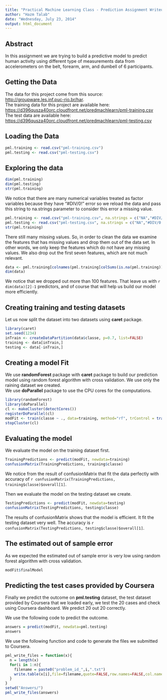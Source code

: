 ```yaml
---
title: "Practical Machine Learning Class - Prediction Assignment Writeup"
author: "Hazm Talab"
date: "Wednesday, July 23, 2014"
output: html_document
---
```

## Abstract  
In this assignment we are trying to build a predictive model to predict human activity using different type of measurements data from accelerometers on the belt, forearm, arm, and dumbell of 6 participants.

## Getting the Data  
The data for this project come from this source: <http://groupware.les.inf.puc-rio.br/har>.  
The training data for this project are available here: 
<https://d396qusza40orc.cloudfront.net/predmachlearn/pml-training.csv>  
The test data are available here: 
<https://d396qusza40orc.cloudfront.net/predmachlearn/pml-testing.csv>  

## Loading the Data  

```r
pml.training <- read.csv("pml-training.csv")
pml.testing <- read.csv("pml-testing.csv")
```

## Exploring the data

```r
dim(pml.training)
dim(pml.testing)
str(pml.training)
```

We notice that there are many numerical variables treated as factor variables 
because they have "#DIV/0!" error so we reload the data and pass this string to 
na.strings parameter to consider this error a missing value.

```r
pml.training <- read.csv("pml-training.csv", na.strings = c("NA","#DIV/0!"))
pml.testing <- read.csv("pml-testing.csv", na.strings = c("NA","#DIV/0!"))
str(pml.training)
```

There still many missing values. So, in order to clean the data we examine the features that 
has missing values and drop them out of the data set. In other words, we only keep the features 
which do not have any missing values. We also drop out the first seven features, which are not much relevant.

```r
data <- pml.training[colnames(pml.training[colSums(is.na(pml.training)) == 0])][-(1:7)]
dim(data)
```

We notice that we dropped out more than 100 features. That leave us with `r dim(data)[2]-1` predictors, and of course that will help us build our model more efficiently.  

## Creating training and testing datasets
Let us now split the dataset into two datasets using **caret** package.  

```r
library(caret)
set.seed(1234)
inTrain <- createDataPartition(data$classe, p=0.7, list=FALSE)
training <- data[inTrain,]
testing <- data[-inTrain,]
```

## Creating a model Fit
We use **randomForest** package with **caret** package to build our prediction model using random forest algorithm with cross validation. We use only the raining dataset we created.  
We use **doParallel** package to use the CPU cores for the computations.   

```r
library(randomForest)
library(doParallel)
cl <- makeCluster(detectCores())
registerDoParallel(cl)
modFit <- train(classe ~ ., data=training, method="rf", trControl = trainControl(method = 'cv'))
stopCluster(cl)
````

## Evaluating the model
We evaluate the model on the training dataset first.  
```r
TrainingPredictions <- predict(modFit, newdata=training)
confusionMatrix(TrainingPredictions, training$classe)
```
We notice from the result of confusionMatrix that fit the data perfectly with accuracy of 
`r confusionMatrix(TrainingPredictions, training$classe)$overall[1]`.  

Then we evaluate the model on the testing dataset we create.  
```r
TestingPredictions <- predict(modFit, newdata=testing)
confusionMatrix(TestingPredictions, testing$classe)
```
The results of confusionMatrix shows that the model is efficient. It fit the testing dataset very well. The accuracy is `r confusionMatrix(TestingPredictions, testing$classe)$overall[1]`.   

## The estimated out of sample error
As we expected the estimated out of sample error is very low using random forest algorithm with cross validation.
```r
modFit$finalModel
```


## Predicting the test cases provided by Coursera
Finally we predict the outcome on **pml.testing** dataset, the test dataset provided by Coursera that we loaded early, we test the 20 cases and check using Coursera dashboard. We predict 20 out 20 correctly.  

We use the following code to predict the outcome.  
```r
answers = predict(modFit, newdata=pml.testing)
answers
```

We use the following function and code to generate the files we submitted to Coursera.
```r
pml_write_files = function(x){
  n = length(x)
  for(i in 1:n){
    filename = paste0("problem_id_",i,".txt")
    write.table(x[i],file=filename,quote=FALSE,row.names=FALSE,col.names=FALSE)
  }
}
setwd("Answers/")
pml_write_files(answers)
```


